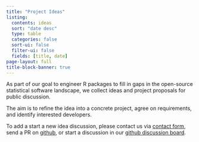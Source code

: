 ```yaml
---
title: "Project Ideas"
listing:
  contents: ideas
  sort: "date desc"
  type: table
  categories: false
  sort-ui: false
  filter-ui: false
  fields: [title, date]
page-layout: full
title-block-banner: true
---
```


As part of our goal to engineer R packages to fill in gaps in the open-source statistical software landscape, we collect ideas and project proposals for public discussion.

The aim is to refine the idea into a concrete project, agree on requirements, and identify interested developers.

To add a start a new idea discussion, please contact us via [contact form](contact_us.qmd), send a PR on [github](https://www.github.com/openstatsware/website), or start a discussion in our [github discussion board](https://github.com/openstatsware/website/discussions).